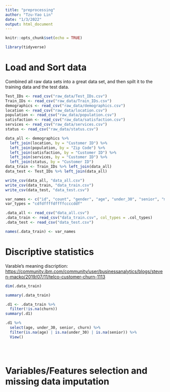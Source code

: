 ---
title: "preprocessing"
author: "Tzu-Yao Lin"
date: "1/3/2022"
output: html_document
---

```{r setup, include=FALSE}
knitr::opts_chunk$set(echo = TRUE)
```


```{r}
library(tidyverse)
```


# Load and Sort data

Combined all raw data sets into a great data set, and then spilt it to the training data and the test data.
```{r}
Test_IDs <- read_csv("raw_data/Test_IDs.csv")
Train_IDs <- read_csv("raw_data/Train_IDs.csv")
demographics <- read_csv("raw_data/demographics.csv")
location <- read_csv("raw_data/location.csv")
population <- read_csv("raw_data/population.csv")
satisfaction <- read_csv("raw_data/satisfaction.csv")
services <- read_csv("raw_data/services.csv")
status <- read_csv("raw_data/status.csv")

data_all <- demographics %>% 
  left_join(location, by = "Customer ID") %>% 
  left_join(population, by = "Zip Code") %>%
  left_join(satisfaction, by = "Customer ID") %>% 
  left_join(services, by = "Customer ID") %>% 
  left_join(status, by = "Customer ID")
data_train <- Train_IDs %>% left_join(data_all)
data_test <- Test_IDs %>% left_join(data_all)

write_csv(data_all, "data_all.csv")
write_csv(data_train, "data_train.csv")
write_csv(data_test, "data_test.csv")
```



```{r}
var_names <- c("id", "count", "gender", "age", "under_30", "senior", "married", "dpnd", "n_dpnd", "country", "state", "city", "zip", "lat_long", "lat", "long", "ID", "pop", "score", "churn")
var_types = "cdfdffffdffffccccddf"

.data_all <- read_csv("data_all.csv")
.data_train <- read_csv("data_train.csv", col_types = .col_types)
.data_test <- read_csv("data_test.csv")

names(.data_train) <- var_names

```

# Discriptive statistics

Varable's meaning discription: <https://community.ibm.com/community/user/businessanalytics/blogs/steven-macko/2019/07/11/telco-customer-churn-1113>

```{r}
dim(.data_train)

summary(.data_train)

.d1 <- .data_train %>% 
  filter(!is.na(churn))
summary(.d1)

.d1 %>% 
  select(age, under_30, senior, churn) %>% 
  filter(is.na(age) | is.na(under_30) | is.na(senior)) %>% 
  View()





```

# Variables/Features selection and missing data imputation

```{r}

```

